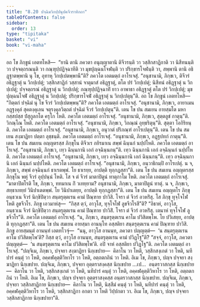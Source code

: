 ```yaml
---
title: "8.20 ปจฺฉิมวิกปฺปนุปคจีวราทิกถา"
tableOfContents: false
sidebar:
  order: 13
type: "tipitaka"
basket: "vi"
book: "vi-maha"
---
```



<DynamicBreadcrumb />

<Division number="358" book="vi-maha">

<Paragraph number="1679" book="vi-maha">
อถ โข ภิกฺขูนํ เอตทโหสิ—  “ยานิ ตานิ ภควตา อนุญฺญาตานิ ติจีวรนฺติ วา วสฺสิกสาฏิกาติ วา นิสีทนนฺติ วา ปจฺจตฺถรณนฺติ วา กณฺฑุปฺปฏิจฺฉาทีติ วา มุขปุญฺฉนโจฬนฺติ วา ปริกฺขารโจฬนฺติ วา, สพฺพานิ ตานิ อธิฏฺฐาตพฺพานิ นุ โข, อุทาหุ วิกปฺเปตพฺพานี”ติ? ภควโต เอตมตฺถํ อาโรเจสุํ. “อนุชานามิ, ภิกฺขเว, ติจีวรํ อธิฏฺฐาตุํ น วิกปฺเปตุํ; วสฺสิกสาฏิกํ วสฺสานํ จาตุมาสํ อธิฏฺฐาตุํ, ตโต ปรํ วิกปฺเปตุํ; นิสีทนํ อธิฏฺฐาตุํ น วิกปฺเปตุํ; ปจฺจตฺถรณํ อธิฏฺฐาตุํ น วิกปฺเปตุํ; กณฺฑุปฺปฏิจฺฉาทิํ ยาว อาพาธา อธิฏฺฐาตุํ ตโต ปรํ วิกปฺเปตุํ; มุขปุญฺฉนโจฬํ อธิฏฺฐาตุํ น วิกปฺเปตุํ; ปริกฺขารโจฬํ อธิฏฺฐาตุํ น วิกปฺเปตุนฺ”ติ.
</Paragraph>

<Paragraph number="1680" book="vi-maha">
อถ โข ภิกฺขูนํ เอตทโหสิ—  “กิตฺตกํ ปจฺฉิมํ นุ โข จีวรํ วิกปฺเปตพฺพนฺ”ติ? ภควโต เอตมตฺถํ อาโรเจสุํ. “อนุชานามิ, ภิกฺขเว, อายาเมน อฏฺฐงฺคุลํ สุคตงฺคุเลน จตุรงฺคุลวิตฺถตํ ปจฺฉิมํ จีวรํ วิกปฺเปตุนฺ”ติ.
</Paragraph>

</Division>
<Division number="359" book="vi-maha">

<Paragraph number="1681" book="vi-maha">
เตน โข ปน สมเยน อายสฺมโต มหากสฺสปสฺส ปํสุกูลกโต ครุโก โหติ. ภควโต เอตมตฺถํ อาโรเจสุํ. “อนุชานามิ, ภิกฺขเว, สุตฺตลูขํ กาตุนฺ”ติ. วิกณฺโณ โหติ. ภควโต เอตมตฺถํ อาโรเจสุํ. “อนุชานามิ, ภิกฺขเว, วิกณฺณํ อุทฺธริตุนฺ”ติ. สุตฺตา โอกิริยนฺติ. ภควโต เอตมตฺถํ อาโรเจสุํ. “อนุชานามิ, ภิกฺขเว, อนุวาตํ ปริภณฺฑํ อาโรเปตุนฺ”ติ.
</Paragraph>

<Paragraph number="1682" book="vi-maha">
เตน โข ปน สมเยน สงฺฆาฏิยา ปตฺตา ลุชฺชนฺติ. ภควโต เอตมตฺถํ อาโรเจสุํ. “อนุชานามิ, ภิกฺขเว, อฏฺฐปทกํ กาตุนฺ”ติ.
</Paragraph>

</Division>
<Division number="360" book="vi-maha">

<Paragraph number="1683" book="vi-maha">
เตน โข ปน สมเยน อญฺญตรสฺส ภิกฺขุโน ติจีวเร กยิรมาเน สพฺพํ ฉินฺนกํ นปฺปโหติ. ภควโต เอตมตฺถํ อาโรเจสุํ. “อนุชานามิ, ภิกฺขเว, เทฺว ฉินฺนกานิ เอกํ อจฺฉินฺนกนฺ”ติ.
</Paragraph>

<Paragraph number="1684" book="vi-maha">
เทฺว ฉินฺนกานิ เอกํ อจฺฉินฺนกํ นปฺปโหติ. ภควโต เอตมตฺถํ อาโรเจสุํ. “อนุชานามิ, ภิกฺขเว, เทฺว อจฺฉินฺนกานิ เอกํ ฉินฺนกนฺ”ติ.
</Paragraph>

<Paragraph number="1685" book="vi-maha">
เทฺว อจฺฉินฺนกานิ เอกํ ฉินฺนกํ นปฺปโหติ. ภควโต เอตมตฺถํ อาโรเจสุํ. “อนุชานามิ, ภิกฺขเว, อนฺวาธิกมฺปิ อาโรเปตุํ. น จ, ภิกฺขเว, สพฺพํ อจฺฉินฺนกํ ธาเรตพฺพํ. โย ธาเรยฺย, อาปตฺติ ทุกฺกฏสฺสา”ติ.
</Paragraph>

</Division>
<Division number="361" book="vi-maha">

<Paragraph number="1686" book="vi-maha">
เตน โข ปน สมเยน อญฺญตรสฺส ภิกฺขุโน พหุํ จีวรํ อุปฺปนฺนํ โหติ. โส จ ตํ จีวรํ มาตาปิตูนํ ทาตุกาโม โหติ. ภควโต เอตมตฺถํ อาโรเจสุํ. “มาตาปิตโรติ โข, ภิกฺขเว, ททมาเน กิํ วเทยฺยาม? อนุชานามิ, ภิกฺขเว, มาตาปิตูนํ ทาตุํ. น จ, ภิกฺขเว, สทฺธาเทยฺยํ วินิปาเตตพฺพํ. โย วินิปาเตยฺย, อาปตฺติ ทุกฺกฏสฺสา”ติ.
</Paragraph>

</Division>
<Division number="362" book="vi-maha">

<Paragraph number="1687" book="vi-maha">
เตน โข ปน สมเยน อญฺญตโร ภิกฺขุ อนฺธวเน จีวรํ นิกฺขิปิตฺวา สนฺตรุตฺตเรน คามํ ปิณฺฑาย ปาวิสิ. โจรา ตํ จีวรํ อวหริํสุ. โส ภิกฺขุ ทุจฺโจโฬ โหติ ลูขจีวโร. ภิกฺขู เอวมาหํสุ—  “กิสฺส ตฺวํ, อาวุโส, ทุจฺโจโฬ ลูขจีวโรสี”ติ? “อิธาหํ, อาวุโส, อนฺธวเน จีวรํ นิกฺขิปิตฺวา สนฺตรุตฺตเรน คามํ ปิณฺฑาย ปาวิสิํ. โจรา ตํ จีวรํ อวหริํสุ. เตนาหํ ทุจฺโจโฬ ลูขจีวโร”ติ. ภควโต เอตมตฺถํ อาโรเจสุํ. “น, ภิกฺขเว, สนฺตรุตฺตเรน คาโม ปวิสิตพฺโพ. โย ปวิเสยฺย, อาปตฺติ ทุกฺกฏสฺสา”ติ.
</Paragraph>

<Paragraph number="1688" book="vi-maha">
เตน โข ปน สมเยน อายสฺมา อานนฺโท อสฺสติยา สนฺตรุตฺตเรน คามํ ปิณฺฑาย ปาวิสิ. ภิกฺขู อายสฺมนฺตํ อานนฺทํ เอตทโวจุํ—  “นนุ, อาวุโส อานนฺท, ภควตา ปญฺญตฺตํ—  ‘น สนฺตรุตฺตเรน คาโม ปวิสิตพฺโพ’ติ? กิสฺส ตฺวํ, อาวุโส อานนฺท, สนฺตรุตฺตเรน คามํ ปวิฏฺโฐ”ติ? “สจฺจํ, อาวุโส, ภควตา ปญฺญตฺตํ—  ‘น สนฺตรุตฺตเรน คาโม ปวิสิตพฺโพ’ติ. อปิ จาหํ อสฺสติยา ปวิฏฺโฐ”ติ. ภควโต เอตมตฺถํ อาโรเจสุํ.
</Paragraph>

<Paragraph number="1689" book="vi-maha">
“ปญฺจิเม, ภิกฺขเว, ปจฺจยา สงฺฆาฏิยา นิกฺเขปาย—  คิลาโน วา โหติ, วสฺสิกสงฺเกตํ วา โหติ, นทีปารํ คนฺตุํ วา โหติ, อคฺคฬคุตฺติวิหาโร วา โหติ, อตฺถตกถินํ วา โหติ. อิเม โข, ภิกฺขเว, ปญฺจ ปจฺจยา สงฺฆาฏิยา นิกฺเขปาย.
</Paragraph>

<Paragraph number="1690" book="vi-maha">
ปญฺจิเม, ภิกฺขเว, ปจฺจยา อุตฺตราสงฺคสฺส นิกฺเขปาย …เป…  อนฺตรวาสกสฺส นิกฺเขปาย—  คิลาโน วา โหติ, วสฺสิกสงฺเกตํ วา โหติ, นทีปารํ คนฺตุํ วา โหติ, อคฺคฬคุตฺติวิหาโร วา โหติ, อตฺถตกถินํ วา โหติ. อิเม โข, ภิกฺขเว, ปญฺจ ปจฺจยา อุตฺตราสงฺคสฺส อนฺตรวาสกสฺส นิกฺเขปาย.
</Paragraph>

<Paragraph number="1691" book="vi-maha">
ปญฺจิเม, ภิกฺขเว, ปจฺจยา วสฺสิกสาฏิกาย นิกฺเขปาย—  คิลาโน วา โหติ, นิสฺสีมํ คนฺตุํ วา โหติ, นทีปารํ คนฺตุํ วา โหติ, อคฺคฬคุตฺติวิหาโร วา โหติ, วสฺสิกสาฏิกา อกตา วา โหติ วิปฺปกตา วา. อิเม โข, ภิกฺขเว, ปญฺจ ปจฺจยา วสฺสิกสาฏิกาย นิกฺเขปายา”ติ.
</Paragraph>
</Division>
